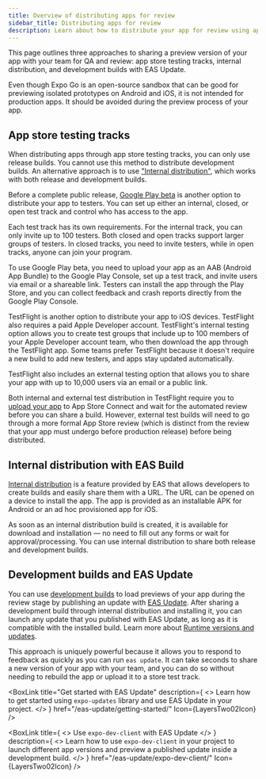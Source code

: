 ```yaml
---
title: Overview of distributing apps for review
sidebar_title: Distributing apps for review
description: Learn about how to distribute your app for review using app stores, internal distribution, and EAS Update.
---
```




This page outlines three approaches to sharing a preview version of your app with your team for QA and review: app store testing tracks, internal distribution, and development builds with EAS Update.

<Collapsible summary="Can I use Expo Go for reviewing releases?">

Even though Expo Go is an open-source sandbox that can be good for previewing isolated prototypes on Android and iOS, it is not intended for production apps. It should be avoided during the preview process of your app.

</Collapsible>

## App store testing tracks

When distributing apps through app store testing tracks, you can only use release builds. You cannot use this method to distribute development builds. An alternative approach is to use ["Internal distribution"](#internal-distribution-with-eas-build), which works with both release and development builds.

<Collapsible summary="Android: Google Play Beta">

Before a complete public release, [Google Play beta](https://support.google.com/googleplay/android-developer/answer/9845334?visit_id=638740965629093187-3840249980&rd=1) is another option to distribute your app to testers. You can set up either an internal, closed, or open test track and control who has access to the app.

Each test track has its own requirements. For the internal track, you can only invite up to 100 testers. Both closed and open tracks support larger groups of testers. In closed tracks, you need to invite testers, while in open tracks, anyone can join your program.

To use Google Play beta, you need to upload your app as an AAB (Android App Bundle) to the Google Play Console, set up a test track, and invite users via email or a shareable link. Testers can install the app through the Play Store, and you can collect feedback and crash reports directly from the Google Play Console.

</Collapsible>

<Collapsible summary="iOS: TestFlight">

TestFlight is another option to distribute your app to iOS devices. TestFlight also requires a paid Apple Developer account. TestFlight's internal testing option allows you to create test groups that include up to 100 members of your Apple Developer account team, who then download the app through the TestFlight app. Some teams prefer TestFlight because it doesn't require a new build to add new testers, and apps stay updated automatically.

TestFlight also includes an external testing option that allows you to share your app with up to 10,000 users via an email or a public link.

Both internal and external test distribution in TestFlight require you to [upload your app](/submit/ios) to App Store Connect and wait for the automated review before you can share a build. However, external test builds will need to go through a more formal App Store review (which is distinct from the review that your app must undergo before production release) before being distributed.

</Collapsible>

<BoxLink
  title="EAS Submit"
  description="Learn how to upload your app to app store testing and release tracks."
  href="/submit/introduction"
  Icon={EasSubmitIcon}
/>

## Internal distribution with EAS Build

[Internal distribution](/build/internal-distribution/) is a feature provided by EAS that allows developers to create builds and easily share them with a URL. The URL can be opened on a device to install the app. The app is provided as an installable APK for Android or an ad hoc provisioned app for iOS.

As soon as an internal distribution build is created, it is available for download and installation &mdash; no need to fill out any forms or wait for approval/processing. You can use internal distribution to share both release and development builds.

<BoxLink
  title="How to set up an internal distribution build"
  description="Learn how EAS Build provides shareable URLs for your builds with your team for internal distribution."
  href="/build/internal-distribution/"
  Icon={BuildIcon}
/>

## Development builds and EAS Update

You can use [development builds](/develop/development-builds/introduction/) to load previews of your app during the review stage by publishing an update with [EAS Update](/eas-update/introduction/). After sharing a development build through internal distribution and installing it, you can launch any update that you published with EAS Update, as long as it is compatible with the installed build. Learn more about [Runtime versions and updates](/eas-update/runtime-versions/).

<Collapsible summary="You can use the EAS dashboard to launch updates and share a link to a specific update.">

<ContentSpotlight controls file="review/eas-update-01.mp4" />

</Collapsible>

<Collapsible summary="You can explore and launch updates directly from a development build.">

<ContentSpotlight controls file="review/eas-update-02.mp4" />

</Collapsible>

<Collapsible summary="You can configure GitHub Actions to automatically publish updates on PRs and commits.">

<ContentSpotlight controls file="review/eas-update-03.mp4" />

</Collapsible>

This approach is uniquely powerful because it allows you to respond to feedback as quickly as you can run `eas update`. It can take seconds to share a new version of your app with your team, and you can do so without needing to rebuild the app or upload it to a store test track.

<BoxLink
  title="Get started with EAS Update"
  description={
    <>
      Learn how to get started using <CODE>expo-updates</CODE> library and use EAS Update in your
      project.
    </>
  }
  href="/eas-update/getting-started/"
  Icon={LayersTwo02Icon}
/>

<BoxLink
  title="Use GitHub Actions"
  description="Learn how to use GitHub Actions to automate the process of publishing updates with EAS Update. It also makes deploying updates consistent and fast, leaving you more time to develop your app."
  href="/eas-update/github-actions/"
  Icon={GithubIcon}
/>

<BoxLink
  title={
    <>
      Use <CODE>expo-dev-client</CODE> with EAS Update
    </>
  }
  description={
    <>
      Learn how to use <CODE>expo-dev-client</CODE> in your project to launch different app versions
      and preview a published update inside a development build.
    </>
  }
  href="/eas-update/expo-dev-client/"
  Icon={LayersTwo02Icon}
/>
